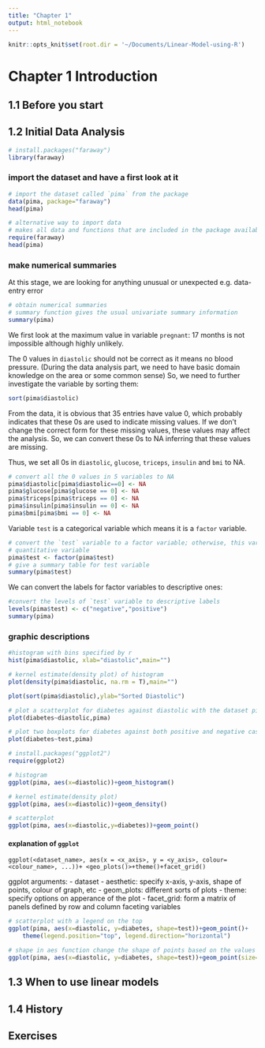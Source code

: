 ```yaml
---
title: "Chapter 1"
output: html_notebook
---
```


```r
knitr::opts_knit$set(root.dir = '~/Documents/Linear-Model-using-R')
```

# Chapter 1 Introduction 

## 1.1 Before you start

## 1.2 Initial Data Analysis

```r
# install.packages("faraway")
library(faraway)
```
### import the dataset and have a first look at it

```r
# import the dataset called `pima` from the package
data(pima, package="faraway")
head(pima)
```

```r
# alternative way to import data
# makes all data and functions that are included in the package available
require(faraway)
head(pima)
```

### make numerical summaries

At this stage, we are looking for anything unusual or unexpected
e.g. data-entry error

```r
# obtain numerical summaries
# summary function gives the usual univariate summary information 
summary(pima)
```

We first look at the maximum value in variable `pregnant`: 17 months is not impossible although highly unlikely. 

The 0 values in `diastolic` should not be correct as it means no blood pressure. (During the data analysis part, we need to have basic domain knowledge on the area or some common sense) So, we need to further investigate the variable by sorting them:

```r
sort(pima$diastolic)
```

From the data, it is obvious that 35 entries have value 0, which probably indicates that these 0s are used to indicate missing values. If we don't change the correct form for these missing values, these values may affect the analysis. So, we can convert these 0s to NA inferring that these values are missing.

Thus, we set all 0s in `diastolic`, `glucose`, `triceps`, `insulin` and `bmi` to NA.

```r
# convert all the 0 values in 5 variables to NA
pima$diastolic[pima$diastolic==0] <- NA
pima$glucose[pima$glucose == 0] <- NA
pima$triceps[pima$triceps == 0] <- NA
pima$insulin[pima$insulin == 0] <- NA
pima$bmi[pima$bmi == 0] <- NA
```

Variable `test` is a categorical variable which means it is a `factor` variable.

```r
# convert the `test` variable to a factor variable; otherwise, this variable will be treated as a 
# quantitative variable
pima$test <- factor(pima$test)
# give a summary table for test variable
summary(pima$test)
```

We can convert the labels for factor variables to descriptive ones:

```r
#convert the levels of `test` variable to descriptive labels
levels(pima$test) <- c("negative","positive")
summary(pima)
```

### graphic descriptions

```r
#histogram with bins specified by r
hist(pima$diastolic, xlab="diastolic",main="")
```

```r
# kernel estimate(density plot) of histogram
plot(density(pima$diastolic, na.rm = T),main="")
```

```r
plot(sort(pima$diastolic),ylab="Sorted Diastolic")
```

```r
# plot a scatterplot for diabetes against diastolic with the dataset pima
plot(diabetes~diastolic,pima)
```

```r
# plot two boxplots for diabetes against both positive and negative cases
plot(diabetes~test,pima)
```

```r
# install.packages("ggplot2")
require(ggplot2)
```

```r
# histogram
ggplot(pima, aes(x=diastolic))+geom_histogram()
```

```r
# kernel estimate(density plot)
ggplot(pima, aes(x=diastolic))+geom_density()
```

```r
# scatterplot
ggplot(pima, aes(x=diastolic,y=diabetes))+geom_point()
```

#### explanation of `ggplot`

`ggplot(<dataset_name>, aes(x = <x_axis>, y = <y_axis>, colour=<colour_name>, ...))+ <geo_plots()>+theme()+facet_grid()`

ggplot arguments:
    - dataset
    - aesthetic: specify x-axis, y-axis, shape of points, colour of graph, etc
    - geom_plots: different sorts of plots
    - theme: specify options on apperance of the plot
    - facet_grid: form a matrix of panels defined by row and column faceting variables

```r
# scatterplot with a legend on the top
ggplot(pima, aes(x=diastolic, y=diabetes, shape=test))+geom_point()+
    theme(legend.position="top", legend.direction="horizontal")
```

```r
# shape in aes function change the shape of points based on the values of test variable
ggplot(pima, aes(x=diastolic, y=diabetes, shape=test))+geom_point(size=1)+facet_grid(~test)
```



## 1.3 When to use linear models

## 1.4 History

## Exercises

